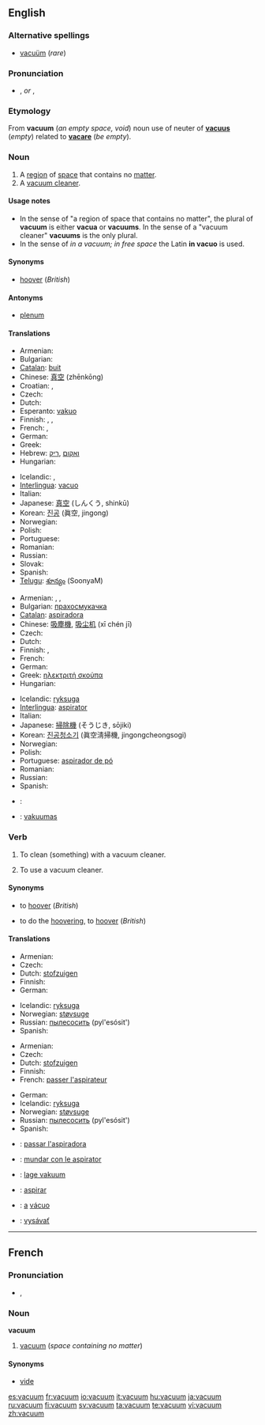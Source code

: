 ==English==
{{wikipedia}}

===Alternative spellings===
* [[vacuüm]] (''rare'')

===Pronunciation===
<!--incorrect: *{{IPA|/ˈvæ.kjuˌʌm̩̩/|/ˈvæ.kjuːm/}} ''[[cf.]]: [[vacume#Pronunciation|vacume]]''-->
* {{IPA|/ˈvækjuəm/}}, {{SAMPA|/"v{kju@m/}} ''or'' {{IPA|/ˈvækjuːm/}}, {{SAMPA|/"v{kju:m/}}

===Etymology===
From {{etyl|la}} '''vacuum''' (''an empty space, void'') noun use of neuter of '''[[vacuus]]''' (''empty'') related to '''[[vacare]]''' (''be empty'').

===Noun===
{{en-noun|pl2=vacua}} {{italbrac|see [[#Usage notes|usage notes]]}}

# A [[region]] of [[space]] that contains no [[matter]].
# A [[vacuum cleaner]].

====Usage notes====
* In the sense of "a region of space that contains no matter", the plural of '''vacuum''' is either '''vacua''' or '''vacuums'''. In the sense of a "vacuum cleaner" '''vacuums''' is the only plural.
* In the sense of ''in a vacuum; in free space'' the Latin '''in vacuo''' is used.

====Synonyms====
* {{i-c|vacuum cleaner}} [[hoover]] (''British'')

====Antonyms====
* {{i-c|region of space that contains no matter}} [[plenum]]

====Translations====
{{trans-top|region of space that contains no matter}}
* Armenian: {{t|hy|վակուում|sc=Armn|tr=vakuum}}
* Bulgarian: {{t+|bg|вакуум|m|tr=vakuum|sc=Cyrl}}
* [[Catalan]]: [[buit]] {{m}}
* Chinese: [[真空]] (zhēnkōng)
* Croatian: {{t-|hr|vakuum|m}}, {{t-|hr|vakum|m}}
* Czech: {{t+|cs|vakuum|n}}
* Dutch: {{t+|nl|vacuüm|n}}
* Esperanto: [[vakuo]]
* Finnish: {{t+|fi|tyhjiö}}, {{t-|fi|vakuumi}}, {{t-|fi|tyhjö}}
* French: {{t+|fr|vide|m}}, {{t+|fr|vacuum|m}}
* German: {{t+|de|Vakuum|n}}
* Greek: {{t+|el|κενό|n|sc=Grek}}
* Hebrew: [[ואקום]] {{m}} ,[[ריק]] {{m}}
* Hungarian: {{t+|hu|vákuum}}
{{trans-mid}}
* Icelandic: {{t+|is|lofttæmi|n}}, {{t+|is|lofttóm|n}}
* [[Interlingua]]: [[vacuo]]
* Italian: {{t+|it|vuoto|m}}
* Japanese: [[真空]] (しんくう, shinkū)
* Korean: [[진공]] (眞空, jingong)
* Norwegian: {{t-|no|vakuum|n}}
* Polish: {{t+|pl|próżnia|f}}
* Portuguese: {{t+|pt|vácuo|m}}
* Romanian: {{t-|ro|vid|n}}
* Russian: {{t+|ru|вакуум|m|tr=vákuum|sc=Cyrl}}
* Slovak: {{t-|sk|vákuum}}
* Spanish: {{t+|es|vacío|m}}
* [[Telugu]]: [[శూన్యం]] (SoonyaM)
{{trans-bottom}}

{{trans-top|vacuum cleaner}}
* Armenian: {{t|hy|փոշեկուլ|sc=Armn|tr=p'ošekul}}, {{t|hy|փոշեծծիչ|sc=Armn|tr=p'ošeççič}}, {{t|hy|պիլասոս|sc=Armn|tr=pilasos}}
* Bulgarian: [[прахосмукачка]] {{f}}
* [[Catalan]]: [[aspiradora]] {{f}}
* Chinese: [[吸塵機]], [[吸尘机]] (xī chén jī)
* Czech: {{t-|cs|vysavač|m}}
* Dutch: {{t+|nl|stofzuiger|m}}
* Finnish: {{t+|fi|imuri}}, {{t-|fi|pölynimuri}}
* French: {{t+|fr|aspirateur|m}}
* German: {{t+|de|Staubsauger|m}}
* Greek: [[ηλεκτριτή σκούπα]] {{f}}
* Hungarian: {{t+|hu|porszívó}}
{{trans-mid}}
* Icelandic: [[ryksuga]] {{f}}
* [[Interlingua]]: [[aspirator#Interlingua|aspirator]]
* Italian: {{t+|it|aspirapolvere|m}}
* Japanese: [[掃除機]] (そうじき, sōjiki)
* Korean: [[진공청소기]] (眞空淸掃機, jingongcheongsogi)
* Norwegian: {{t-|no|støvsuger}}
* Polish: {{t+|pl|odkurzacz|m}}
* Portuguese: [[aspirador de pó]] {{m}}
* Romanian: {{t-|ro|aspirator|n}}
* Russian: {{t+|ru|пылесос|m|tr=pylesós|sc=Cyrl}}
* Spanish: {{t-|es|aspiradora|f}}
{{trans-bottom}}

{{checktrans-top}}
* {{ttbc|Arabic}}: {{Arab|[[فراغ]]}}
{{trans-mid}}
* {{ttbc|Lithuanian}}: [[vakuumas]] {{m}}
{{trans-bottom}}

===Verb===
{{en-verb}}

# {{transitive}} To clean (something) with a vacuum cleaner.
# {{intransitive}} To use a vacuum cleaner.

====Synonyms====
* {{i-c|transitive sense}} to [[hoover]] (''British'')
* {{i-c|intransitive sense}} to do the [[hoovering]], to [[hoover]] (''British'')

====Translations====
{{trans-top|transitive: to clean with a vacuum cleaner}}
* Armenian: {{t|hy|պիլասոս անել|sc=Armn|tr=pilasos anel}}
* Czech: {{t-|cs|vysát}}
* Dutch: [[stofzuigen]]
* Finnish: {{t+|fi|imuroida}}
* German: {{t-|de|staubsaugen}}
{{trans-mid}}
* Icelandic: [[ryksuga]]
* Norwegian: [[støvsuge]]
* Russian: [[пылесосить]] (pyl'esósit') {{impf}}
* Spanish: {{t+|es|aspirar}}
{{trans-bottom}}

{{trans-top|transitive: to use a vacuum cleaner}}
* Armenian: {{t|hy|պիլասոս անել|sc=Armn|tr=pilasos anel}}
* Czech: {{t-|cs|vysát}}
* Dutch: [[stofzuigen]]
* Finnish: {{t+|fi|imuroida}}
* French: [[passer l'aspirateur]]
{{trans-mid}}
* German: {{t-|de|staubsaugen}}
* Icelandic: [[ryksuga]]
* Norwegian: [[støvsuge]]
* Russian: [[пылесосить]] (pyl'esósit') {{impf}}
* Spanish: {{t+|es|aspirar}}
{{trans-bottom}}

{{checktrans-top}}
* {{ttbc|Catalan}}: [[passar l'aspiradora]]
* {{ttbc|Interlingua}}: [[mundar con le aspirator]]
* {{ttbc|Norwegian}}: [[lage vakuum]]
* {{ttbc|Portuguese}}: [[aspirar]]
* {{ttbc|Portuguese}}: [[a]] [[vácuo]]
* {{ttbc|Slovak}}: [[vysávať]]
{{trans-bottom}}

----

==French==

===Pronunciation===
* {{IPA|/va.kɥɔm/|lang=fr}}, {{SAMPA|/va.kHOm/}}

===Noun===
'''vacuum''' {{m}}

# [[vacuum]] (''space containing no matter'')

====Synonyms====
* [[vide#French|vide]]

[[es:vacuum]]
[[fr:vacuum]]
[[io:vacuum]]
[[it:vacuum]]
[[hu:vacuum]]
[[ja:vacuum]]
[[ru:vacuum]]
[[fi:vacuum]]
[[sv:vacuum]]
[[ta:vacuum]]
[[te:vacuum]]
[[vi:vacuum]]
[[zh:vacuum]]